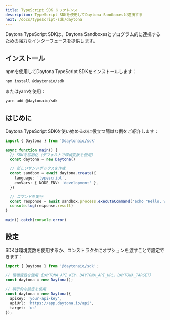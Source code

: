 ```yaml
---
title: TypeScript SDK リファレンス
description: TypeScript SDKを使用してDaytona Sandboxesと連携する
next: /docs/typescript-sdk/daytona
---
```


Daytona TypeScript SDKは、Daytona Sandboxesとプログラム的に連携するための強力なインターフェースを提供します。

## インストール

npmを使用してDaytona TypeScript SDKをインストールします：

```bash
npm install @daytonaio/sdk
```

またはyarnを使用：

```bash
yarn add @daytonaio/sdk
```

## はじめに

Daytona TypeScript SDKを使い始めるのに役立つ簡単な例をご紹介します：

```typescript
import { Daytona } from '@daytonaio/sdk'

async function main() {
  // SDKを初期化（デフォルトで環境変数を使用）
  const daytona = new Daytona()

  // 新しいサンドボックスを作成
  const sandbox = await daytona.create({
    language: 'typescript',
    envVars: { NODE_ENV: 'development' },
  })

  // コマンドを実行
  const response = await sandbox.process.executeCommand('echo "Hello, World!"')
  console.log(response.result)
}

main().catch(console.error)
```

## 設定

SDKは環境変数を使用するか、コンストラクタにオプションを渡すことで設定できます：

```typescript
import { Daytona } from '@daytonaio/sdk';

// 環境変数を使用（DAYTONA_API_KEY、DAYTONA_API_URL、DAYTONA_TARGET）
const daytona = new Daytona();

// 明示的な設定を使用
const daytona = new Daytona({
  apiKey: 'your-api-key',
  apiUrl: 'https://app.daytona.io/api',
  target: 'us'
});
```
